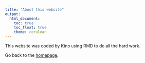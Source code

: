 ```yaml
---
title: "About this website"
output: 
  html_document:
    toc: true
    toc_float: true
    theme: cerulean
---
```


This website was coded by Kino using RMD to do all the hard work.

Go back to the [homepage](index.html).